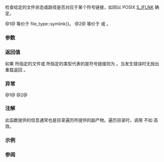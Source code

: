 {{cpp/experimental/fs/title|is_symlink}}
{{cpp/experimental/fs/navbar}}
{{dcl begin}}
{{dcl header|experimental/filesystem}}
{{dcl|num=1|since=fs_ts|1=
bool is_symlink( file_status s );
}}
{{dcl|num=2|since=fs_ts|1=
bool is_symlink( const path&amp; p );
bool is_symlink( const path&amp; p, error_code&amp; ec );
}}
{{dcl end}}

检查给定的文件状态或路径是否对应于某个符号链接，如同以 POSIX [https://pubs.opengroup.org/onlinepubs/9699919799/basedefs/sys_stat.h.html S_IFLNK] 确定。

@1@ 等价于 {{c|s.type() {{==}} file_type::symlink}}。
@2@ 等价于 {{c|is_symlink(status(p))}} 或 {{c|is_symlink(status(p, ec))}}。

===参数===
{{par begin}}
{{par|s|要检查的文件状态}}
{{par|p|要检查的路径}}
{{par|ec|用于无抛出重载中报告错误的输出形参}}
{{par end}}

===返回值===
如果 {{c|p}} 所指定的文件或 {{c|s}} 所指定的类型代表的是符号链接则为 {{c|true}}。当发生错误时无抛出重载返回 {{c|false}}。

===异常===
@1@ {{unreviewed noexcept}}
@2@ {{cpp/experimental/fs/error_handling|p}}

===注解===
此函数提供的信息通常也是目录遍历所提供的副产物。遍历目录时，调用 {{tt|is_symlink(*iterator)}} 不如 {{tt|is_symlink(iterator-&gt;status())}} 高效。

===示例===
{{cpp/experimental/fs/status_example}}

===参阅===
{{dsc begin}}
{{dsc inc|cpp/experimental/fs/dsc status}}
{{dsc inc|cpp/experimental/fs/dsc file_status}}
{{dsc inc|cpp/experimental/fs/dsc status_known}}
{{dsc inc|cpp/experimental/fs/dsc is_block_file}}
{{dsc inc|cpp/experimental/fs/dsc is_character_file}}
{{dsc inc|cpp/experimental/fs/dsc is_directory}}
{{dsc inc|cpp/experimental/fs/dsc is_fifo}}
{{dsc inc|cpp/experimental/fs/dsc is_other}}
{{dsc inc|cpp/experimental/fs/dsc is_regular_file}}
{{dsc inc|cpp/experimental/fs/dsc is_socket}}
{{dsc inc|cpp/experimental/fs/dsc exists}}
{{dsc inc|cpp/experimental/fs/directory_entry/dsc status}}
{{dsc end}}